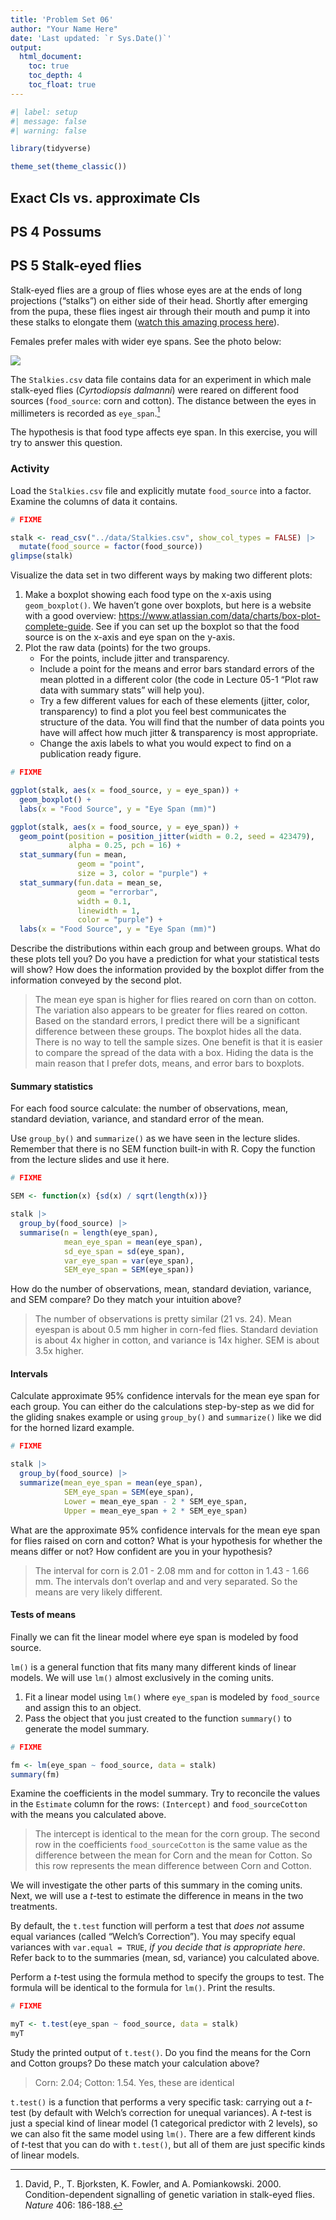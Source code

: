 ```yaml
---
title: 'Problem Set 06'
author: "Your Name Here"
date: 'Last updated: `r Sys.Date()`'
output:
  html_document:
    toc: true
    toc_depth: 4
    toc_float: true
---
```


```r
#| label: setup
#| message: false
#| warning: false

library(tidyverse)

theme_set(theme_classic())
```


## Exact CIs vs. approximate CIs


## PS 4 Possums


## PS 5 Stalk-eyed flies

Stalk-eyed flies are a group of flies whose eyes are at the ends of long projections ("stalks") on either side of their head. Shortly after emerging from the pupa, these flies ingest air through their mouth and pump it into these stalks to elongate them ([watch this amazing process here](https://www.youtube.com/watch?v=ZGdfIX5x8XM){target="_blank"}). 

Females prefer males with wider eye spans. See the photo below:

![](https://i.imgur.com/7KxZKQF.jpg){fig-align="center"}

The `Stalkies.csv` data file contains data for an experiment in which male stalk-eyed flies (*Cyrtodiopsis dalmanni*) were reared on different food sources (`food_source`: corn and cotton). The distance between the eyes in millimeters is recorded as `eye_span`.^[David, P., T. Bjorksten, K. Fowler, and A. Pomiankowski. 2000. Condition-dependent signalling of genetic variation in stalk-eyed flies. *Nature* 406: 186-188.]

The hypothesis is that food type affects eye span. In this exercise, you will try to answer this question.

### Activity

Load the `Stalkies.csv` file and explicitly mutate `food_source` into a factor. Examine the columns of data it contains.

```r
# FIXME

stalk <- read_csv("../data/Stalkies.csv", show_col_types = FALSE) |> 
  mutate(food_source = factor(food_source))
glimpse(stalk)
```

Visualize the data set in two different ways by making two different plots:

1. Make a boxplot showing each food type on the x-axis using `geom_boxplot()`. We haven't gone over boxplots, but here is a website with a good overview: [https://www.atlassian.com/data/charts/box-plot-complete-guide](https://www.atlassian.com/data/charts/box-plot-complete-guide){target="_blank"}. See if you can set up the boxplot so that the food source is on the x-axis and eye span on the y-axis.
2. Plot the raw data (points) for the two groups.
    - For the points, include jitter and transparency.
    - Include a point for the means and error bars standard errors of the mean plotted in a different color (the code in Lecture 05-1 "Plot raw data with summary stats" will help you).
    - Try a few different values for each of these elements (jitter, color, transparency) to find a plot you feel best communicates the structure of the data. You will find that the number of data points you have will affect how much jitter & transparency is most appropriate.
    - Change the axis labels to what you would expect to find on a publication ready figure.

```r
# FIXME

ggplot(stalk, aes(x = food_source, y = eye_span)) +
  geom_boxplot() +
  labs(x = "Food Source", y = "Eye Span (mm)")

ggplot(stalk, aes(x = food_source, y = eye_span)) +
  geom_point(position = position_jitter(width = 0.2, seed = 423479),
             alpha = 0.25, pch = 16) +
  stat_summary(fun = mean,
               geom = "point",
               size = 3, color = "purple") + 
  stat_summary(fun.data = mean_se,
               geom = "errorbar",
               width = 0.1,
               linewidth = 1,
               color = "purple") +
  labs(x = "Food Source", y = "Eye Span (mm)")
```

Describe the distributions within each group and between groups. What do these plots tell you? Do you have a prediction for what your statistical tests will show? How does the information provided by the boxplot differ from the information conveyed by the second plot.

> The mean eye span is higher for flies reared on corn than on cotton. The variation also appears to be greater for flies reared on cotton. Based on the standard errors, I predict there will be a significant difference between these groups. The boxplot hides all the data. There is no way to tell the sample sizes. One benefit is that it is easier to compare the spread of the data with a box. Hiding the data is the main reason that I prefer dots, means, and error bars to boxplots.


#### Summary statistics

For each food source calculate: the number of observations, mean, standard deviation, variance, and standard error of the mean.

Use `group_by()` and `summarize()` as we have seen in the lecture slides. Remember that there is no SEM function built-in with R. Copy the function from the lecture slides and use it here.

```r
# FIXME

SEM <- function(x) {sd(x) / sqrt(length(x))}

stalk |> 
  group_by(food_source) |> 
  summarise(n = length(eye_span),
            mean_eye_span = mean(eye_span),
            sd_eye_span = sd(eye_span),
            var_eye_span = var(eye_span),
            SEM_eye_span = SEM(eye_span))
```

How do the number of observations, mean, standard deviation, variance, and SEM compare? Do they match your intuition above?

> The number of observations is pretty similar (21 vs. 24). Mean eyespan is about 0.5 mm higher in corn-fed flies. Standard deviation is about 4x higher in cotton, and variance is 14x higher. SEM is about 3.5x higher.


#### Intervals

Calculate approximate 95% confidence intervals for the mean eye span for each group. You can either do the calculations step-by-step as we did for the gliding snakes example or using `group_by()` and `summarize()` like we did for the horned lizard example.

```r
# FIXME

stalk |> 
  group_by(food_source) |> 
  summarize(mean_eye_span = mean(eye_span),
            SEM_eye_span = SEM(eye_span),
            Lower = mean_eye_span - 2 * SEM_eye_span,
            Upper = mean_eye_span + 2 * SEM_eye_span)
```

What are the approximate 95% confidence intervals for the mean eye span for flies raised on corn and cotton? What is your hypothesis for whether the means differ or not? How confident are you in your hypothesis?

> The interval for corn is 2.01 - 2.08 mm and for cotton in 1.43 - 1.66 mm. The intervals don't overlap and and very separated. So the means are very likely different.


#### Tests of means

Finally we can fit the linear model where eye span is modeled by food source.

`lm()` is a general function that fits many many different kinds of linear models. We will use `lm()` almost exclusively in the coming units.

1. Fit a linear model using `lm()` where `eye_span` is modeled by `food_source` and assign this to an object.
2. Pass the object that you just created to the function `summary()` to generate the model summary.

```r
# FIXME

fm <- lm(eye_span ~ food_source, data = stalk)
summary(fm)
```

Examine the coefficients in the model summary. Try to reconcile the values in the `Estimate` column for the rows: `(Intercept)` and `food_sourceCotton` with the means you calculated above.

> The intercept is identical to the mean for the corn group. The second row in the coefficients `food_sourceCotton` is the same value as the difference between the mean for Corn and the mean for Cotton. So this row represents the mean difference between Corn and Cotton.


We will investigate the other parts of this summary in the coming units. Next, we will use a *t*-test to estimate the difference in means in the two treatments.

By default, the `t.test` function will perform a test that *does not* assume equal variances (called "Welch's Correction"). You may specify equal variances with `var.equal = TRUE`, *if you decide that is appropriate here*. Refer back to to the summaries (mean, sd, variance) you calculated above.

Perform a *t*-test using the formula method to specify the groups to test. The formula will be identical to the formula for `lm()`. Print the results.

```r
# FIXME

myT <- t.test(eye_span ~ food_source, data = stalk)
myT
```

Study the printed output of `t.test()`. Do you find the means for the Corn and Cotton groups? Do these match your calculation above?

> Corn: 2.04; Cotton: 1.54. Yes, these are identical


`t.test()` is a function that performs a very specific task: carrying out a *t*-test (by default with Welch's correction for unequal variances). A *t*-test is just a special kind of linear model (1 categorical predictor with 2 levels), so we can also fit the same model using `lm()`. There are a few different kinds of *t*-test that you can do with `t.test()`, but all of them are just specific kinds of linear models.


